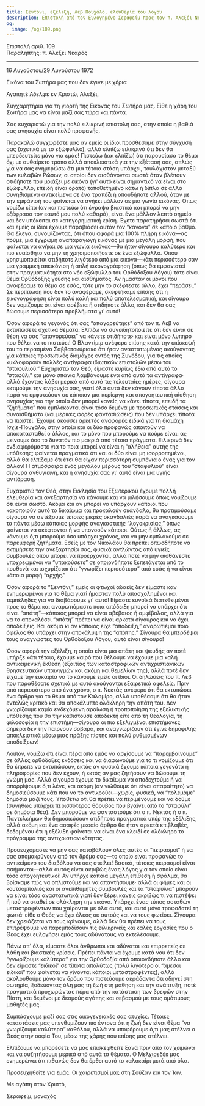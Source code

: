 ```yaml
---
title: Σεντόνι, εξέλιξη, Λεβ Πουχάλο, ελευθερία του λόγου
description: Επιστολή από τον Ευλογημένο Σεραφείμ προς τον π. Αλεξέι Νεαρό.
og:
  image: /og/109.png
---
```


<div style={{textAlign:'right', fontFamily:'monospace'}}>Επιστολή αριθ. 109</div>
<div style={{textAlign:'left', fontFamily:'monospace'}}>Παραλήπτης: π. Αλεξέι Νεαρός</div>

---

16 Αυγούστου/29 Αυγούστου 1972

Εικόνα του Σωτήρα μας που δεν έγινε με χέρια

Αγαπητέ Αδελφέ εν Χριστώ, Αλεξέι,

Συγχαρητήρια για τη γιορτή της Εικόνας του Σωτήρα μας. Είθε η χάρη του Σωτήρα μας να είναι μαζί σας τώρα και πάντα.

Σας ευχαριστώ για την πολύ ειλικρινή επιστολή σας, στην οποία η βαθιά σας ανησυχία είναι πολύ προφανής.

Παρακαλώ συγχωρέστε μας αν εμείς οι ίδιοι προσθέσαμε στην σύγχυσή σας (σχετικά με το εξώφυλλο), αλλά ελπίζω ειλικρινά ότι δεν θα μπερδευτείτε μόνο για εμάς! Πιστεύω (και ελπίζω) ότι παρουσίασα το θέμα όχι με αυθαίρετο τρόπο αλλά αποκλειστικά για την εξέτασή σας, απλώς για να σας ενημερώσω ότι μια τέτοια στάση υπάρχει, τουλάχιστον μεταξύ των ευλαβών Ρώσων, οι οποίοι δεν αισθάνονται σωστά όταν βλέπουν οτιδήποτε που μοιάζει με εικόνα (γι' αυτό είναι σημαντικό να είναι στο εξώφυλλο, επειδή είναι ορατό) τοποθετημένο κάτω ή δίπλα σε άλλα συνηθισμένα αντικείμενα σε ένα τραπέζι ή οπουδήποτε αλλού, όταν με την εμφάνισή του φαίνεται να ανήκει μάλλον σε μια γωνία εικόνας. Όπως νομίζω είπα (αν και πιστεύω ότι έγραψα βιαστικά και μπορεί να μην εξέφρασα τον εαυτό μου πολύ καθαρά), είναι ένα μάλλον λεπτό σημείο και δεν υπόκειται σε κατηγορηματική κρίση. Έχετε παρατηρήσει σωστά ότι και εμείς οι ίδιοι έχουμε παραβιάσει αυτόν τον “κανόνα” σε κάποιο βαθμό. Θα έλεγα, συνοψίζοντας, ότι όπου αφορά μια 100% πλήρη εικόνα—ας πούμε, μια έγχρωμη αναπαραγωγή εικόνας με μια μεγάλη μορφή, που φαίνεται να ανήκει σε μια γωνία εικόνας—θα ήταν σίγουρα καλύτερο και πιο ευαίσθητο να μην τη χρησιμοποιήσετε σε ένα εξώφυλλο. Όπου χρησιμοποιείται οτιδήποτε λιγότερο από μια εικόνα—κάτι περισσότερο σαν μια γραμμική απεικόνιση ή απλή εικονογράφηση (όπως θα εμφανιστεί στην πραγματικότητα στο νέο εξώφυλλο του Ορθόδοξου Λόγου) τότε είναι θέμα Ορθόδοξης γεύσης και αισθήματος. Αν ήμασταν οι μόνοι που αναφέραμε το θέμα σε εσάς, τότε μην το σκέφτεστε άλλο, έχει “περάσει.” Σε περίπτωση που δεν το αναφέραμε, σκεφτήκαμε επίσης ότι η εικονογράφηση είναι πολύ καλή και πολύ αποτελεσματική, και σίγουρα δεν νομίζουμε ότι είναι ασέβεια ή οτιδήποτε άλλο, και δεν θα σας δώσουμε περισσότερα προβλήματα γι' αυτό!

Όσον αφορά το γεγονός ότι σας “απαγορεύτηκε” από τον π. Λεβ να εκτυπώσετε σχετικά θέματα: Ελπίζω να συνειδητοποιείτε ότι δεν είναι σε θέση να σας “απαγορεύσει” να κάνετε οτιδήποτε· και είναι μόνο λυπηρό που θέλει να το πιστεύει! Ο Βλαντίμιρ ανέφερε επίσης κατά την επίσκεψή του το περασμένο Σαββατοκύριακο ότι ήταν αναστατωμένος ακούγοντας για κάποιες προσωπικές διαμάχες εντός της Συνόδου, για τις οποίες κυκλοφορούν πολλές αντίγραφα ιδιωτικών επιστολών μέσω του “σταφυλιού.” Ευχαριστώ τον Θεό, είμαστε κυρίως έξω από αυτό το “σταφύλι” και μόνο σπάνια λαμβάνουμε ένα από αυτά τα αντίγραφα· αλλά έχοντας λάβει μερικά από αυτά τις τελευταίες ημέρες, σίγουρα εκτιμούμε την ανησυχία σας, γιατί όλα αυτά δεν κάνουν τίποτα άλλο παρά να εμφυτεύουν σε κάποιον μια περίεργη και απογοητευτική αίσθηση ανησυχίας για την οποία δεν μπορεί κανείς να κάνει τίποτα, επειδή τα “ζητήματα” που εμπλέκονται είναι τόσο δεμένα με προσωπικές στάσεις και συναισθήματα (και μερικές φορές φαντασιώσεις) που δεν υπάρχει τίποτα να πιαστεί. Έχουμε ακούσει αρκετές αναφορές ειδικά για τη διαμάχη Ισχίε-Πουχάλο, στην οποία και οι δύο προφανώς απαιτούν να αποκατασταθεί ο άλλος, και το μόνο που μπορούμε να πούμε είναι: ας μείνουμε όσο το δυνατόν πιο μακριά από τέτοια πράγματα. Ειλικρινά δεν ενδιαφερόμαστε για το ποια μπορεί να είναι η “αλήθεια” αυτής της υπόθεσης; φαίνεται πραγματικά ότι και οι δύο είναι μη ισορροπημένοι, αλλά θα ελπίζαμε ότι έτσι θα είχαν περισσότερη συμπόνια ο ένας για τον άλλον! Η ατμόσφαιρα ενός μεγάλου μέρους του “σταφυλιού” είναι σίγουρα ανθυγιεινή, και η ανησυχία σας γι' αυτό είναι μια υγιής αντίδραση.

Ευχαριστώ τον Θεό, στην Εκκλησία του Εξωτερικού έχουμε πολλή ελευθερία και ανεξαρτησία να κάνουμε και να μιλήσουμε όπως νομίζουμε ότι είναι σωστό. Ακόμα και αν μπορεί να υπάρχουν κάποιοι που κακοποιούν αυτό το δικαίωμα και προκαλούν σκάνδαλο, θα προτιμούσαμε σίγουρα να αντέξουμε τέτοιες μικρές σκανδαλιές παρά να αναγκάσουμε τα πάντα μέσω κάποιας μορφής αναγκαστικής “λογοκρισίας,” όπως φαίνεται να σκέφτονται ή να υπονοούν κάποιοι. Ούτως ή άλλως, ας κάνουμε ό,τι μπορούμε όσο υπάρχει χρόνος, και να μην εμπλακούμε σε παρεμφερή ζητήματα. Εσείς με τον Νικολάου θα πρέπει οπωσδήποτε να εκτιμήσετε την ανεξαρτησία σας, φυσικά αντλώντας από υγιείς συμβουλές όπου μπορεί να προέρχονται, αλλά ποτέ να μην αισθάνεστε υποχρεωμένοι να “υπακούσετε” σε οποιονδήποτε ξεπετάγεται από το πουθενά και ισχυρίζεται ότι “γνωρίζει περισσότερα” από εσάς ή να είναι κάποια μορφή “αρχής.”

Όσον αφορά το “Σεντόνι,” εμείς οι φτωχοί αδαείς δεν είμαστε καν ενημερωμένοι για το θέμα γιατί ήμασταν πολύ απασχολημένοι και τεμπέληδες για να διαβάσουμε γι' αυτό! Είμαστε ευνοϊκά διατεθειμένοι προς το θέμα και αναρωτιόμαστε ποια απόδειξη μπορεί να υπάρχει ότι είναι “απάτη”—κάποιος μπορεί να είναι αβέβαιος ή αμφίβολος, αλλά για να το αποκαλέσει “απάτη” πρέπει να είναι αρκετά σίγουρος και να έχει αποδείξεις. Και ακόμα κι αν κάποιος είχε “απόδειξη,” αναρωτιέμαι ποιο όφελος θα υπάρχει στην αποκάλυψη της “απάτης.” Σίγουρα θα μπερδέψει τους αναγνώστες του Ορθόδοξου Λόγου, αυτό είναι σίγουρο!

Όσον αφορά την εξέλιξη, η οποία είναι μια απάτη και ψευδής αν ποτέ υπήρξε κάτι τέτοιο, έχουμε καιρό που θέλουμε να έχουμε μια καλή αντικειμενική έκθεση (εξαιτίας των καταστροφικών αντιχριστιανικών θρησκευτικών υπαινιγμών και ακόμη και θεμελίων της), αλλά ποτέ δεν είχαμε την ευκαιρία να το κάνουμε εμείς οι ίδιοι. Οι δηλώσεις του π. Λεβ που παραθέσατε σχετικά με αυτό ακούγονται εξαιρετικά αφελείς. Πριν από περισσότερο από ένα χρόνο, ο π. Νεκτάς ανέφερε ότι θα εκτυπώσει ένα άρθρο για το θέμα από τον Καλομίρο, αλλά υποθέσαμε ότι θα ήταν εντελώς κριτικό και θα αποκάλυπτε ολόκληρη την απάτη του. Δεν γνωρίζουμε καμία ενδεχόμενη αραίωση ή τροποποίηση της εξελικτικής υπόθεσης που θα την καθιστούσε αποδεκτή είτε από τη θεολογία, τη φιλοσοφία ή την επιστήμη—σίγουρα οι πιο εξελιγμένοι επιστήμονες σήμερα δεν την παίρνουν σοβαρά, και αναγνωρίζουν ότι έγινε δημοφιλής αποκλειστικά μέσω μιας πράξης πίστης και πολύ ρυθμισμένων αποδείξεων!

Λοιπόν, νομίζω ότι είναι πέρα από εμάς να αρχίσουμε να “παρεμβαίνουμε” σε άλλες ορθόδοξες εκδόσεις και να διαφωνούμε για το τι νομίζουμε ότι θα έπρεπε να εκτυπώσουν, εκτός αν φυσικά έχουμε κάποια γεγονότα ή πληροφορίες που δεν έχουν, ή εκτός αν μας ζητήσουν να δώσουμε τη γνώμη μας. Αλλά σίγουρα έχουμε το δικαίωμα να αποδεχτούμε ή να απορρίψουμε ό,τι λένε, και ακόμη (αν νιώθουμε ότι είναι απαραίτητο) να δημοσιεύσουμε κάτι που να το αντικρούει—χωρίς, φυσικά, να “πολεμάμε” δημόσια μαζί τους. Υποθέτω ότι θα πρέπει να περιμένουμε και να δούμε (συνήθως υπάρχει περισσότερος θόρυβος που βγαίνει από το “σταφύλι” σε δημόσια θέα). Δεν μπορούμε να φανταστούμε ότι ο π. Νεκτάς ή ο π. Παντελεήμων θα δημοσιεύσουν οτιδήποτε πραγματικά υπέρ της εξέλιξης, αλλά ακόμη και ένα ασαφές μεσαίο άρθρο θα ήταν αρκετά επιβλαβές, δεδομένου ότι η εξέλιξη φαίνεται να είναι ένα κλειδί σε ολόκληρο το πρόγραμμα της αντιχριστιανικότητας.

Προσευχόμαστε να μην σας καταβάλουν όλες αυτές οι “πειρασμοί” ή να σας απομακρύνουν από τον δρόμο σας—το οποίο είναι προφανώς το αντικείμενο του διαβόλου να σας στείλει! Βασικά, τέτοιες πειρασμοί είναι ασήμαντοι—αλλά αυτός είναι ακριβώς ένας λόγος για τον οποίο είναι τόσο απογοητευτικοί! Αν υπήρχε κάποια μεγάλη επίθεση ή σφάλμα, θα βρίσκαμε πώς να οπλιστούμε και να απαντήσουμε· αλλά οι φήμες και οι κουτσομπολιές και οι ανεπιθύμητες συμβουλές και τα “σταφύλια” μπορούν να είναι τόσο αναστατωτικά γιατί δεν ξέρει κανείς ακριβώς τι να πιστέψει ή πού να σταθεί σε ολόκληρη την εικόνα. Υπάρχει ένας τύπος ασταθών μεταστραφέντων που χαίρονται με όλα αυτά, και αυτό μόνο τροφοδοτεί τη φωτιά· είθε ο Θεός να έχει έλεος σε αυτούς και να τους φωτίσει. Σίγουρα δεν χρειάζεται να τους κρίνουμε, αλλά δεν θα πρέπει να τους επιτρέψουμε να παρεμποδίσουν τις ειλικρινείς και καλές εργασίες που ο Θεός έχει ευλογήσει εμάς τους αδύνατους να εκτελέσουμε.

Πάνω απ' όλα, είμαστε όλοι άνθρωποι και αδύνατοι και επιρρεπείς σε λάθη και βιαστικές κρίσεις. Πρέπει πάντα να έχουμε κατά νου ότι δεν “γνωρίζουμε καλύτερα” για την Ορθοδοξία από οποιονδήποτε άλλο και δεν είμαστε “ειδικοί” σε τίποτα απολύτως (πολύ λιγότερο οι “άμεσοι ειδικοί” που φαίνεται να γίνονται κάποιοι μεταστραφέντες), αλλά ακολουθούμε μόνο τον δρόμο που πιστεύουμε ακράδαντα ότι οδηγεί στη σωτηρία, ξοδεύοντας όλη μας τη ζωή στη μάθηση και την ανάπτυξη, ποτέ πραγματικά προχωρώντας πέρα από την κατάσταση των βρεφών στην Πίστη, και δεμένοι με δεσμούς αγάπης και σεβασμού με τους ομότιμους μαθητές μας.

Συμπάσχουμε μαζί σας στις οικογενειακές σας ατυχίες. Τέτοιες καταστάσεις μας υπενθυμίζουν πιο έντονα ότι η ζωή δεν είναι θέμα “να γνωρίζουμε καλύτερα” καθόλου, αλλά να υποφέρουμε ό,τι μας στέλνει ο Θεός στην σοφία Του, μέσω της χάρης που επίσης μας στέλνει.

Ελπίζουμε να μπορέσετε να μας επισκεφθείτε ξανά πριν από τον χειμώνα και να συζητήσουμε μερικά από αυτά τα θέματα. Ο Μελχισεδέκ μας ενημερώνει ότι πιθανώς δεν θα έρθει αυτό το καλοκαίρι μετά από όλα.

Προσευχηθείτε για εμάς. Οι χαιρετισμοί μας στη Σούζαν και τον Ίαν.

Με αγάπη στον Χριστό,

Σεραφείμ, μοναχός